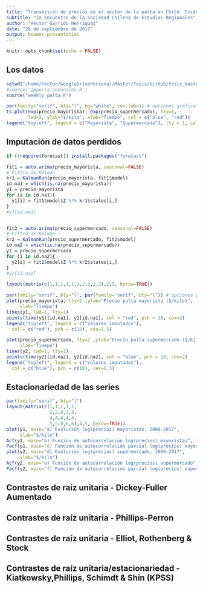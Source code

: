 ```yaml
---
title: "Transmisión de precios en el sector de la palta en Chile: Evidencia desde un modelo VAR cointegrado"
subtitle: "IX Encuentro de la Sociedad Chilena de Estudios Regionales"
author: "Héctor Garrido Henríquez"
date: "28 de septiembre de 2017"
output: beamer_presentation
---
```


```r
knitr::opts_chunk$set(echo = FALSE)
```

## Los datos 

```r
setwd("/home/hector/GoogleDrivePersonal/Master/Tesis/GitHub/tesis_master")
#source("importa_semanales.R")
source("weekly_palta.R")

```

```r
par(family="serif", bty="l", bg="white", cex.lab=1) # opciones gráficas
ts.plot(exp(precio_mayorista), exp(precio_supermercado), lty=1,
        lwd=2, ylab="$/kilo", xlab="Tiempo", col = c("blue", "red"))
legend("topleft", legend = c("Mayorista", "Supermercado"), lty = 1, col = c("blue", "red"), cex=0.8)
```

## Imputación de datos perdidos 

```r
if (!require(forecast)) install.packages("forecast")

fit1 = auto.arima(precio_mayorista, seasonal=FALSE)
# Filtro de Kalman 
kr1 = KalmanRun(precio_mayorista, fit1$model)
id.na1 = which(is.na(precio_mayorista))
y1 = precio_mayorista
for (i in id.na1){
  y1[i] = fit1$model$Z %*% kr1$states[i,]
}
#y1[id.na1]  


fit2 = auto.arima(precio_supermercado, seasonal=FALSE)
# Filtro de Kalman 
kr2 = KalmanRun(precio_supermercado, fit2$model)
id.na2 = which(is.na(precio_supermercado))
y2 = precio_supermercado
for (i in id.na2){
  y2[i] = fit2$model$Z %*% kr2$states[i,]
}
#y2[id.na2]  

layout(matrix(c(1,1,1,1,1,2,2,2,2,2),2,5, byrow=TRUE))

par(family="serif", bty="l", par(family="serif", bty="l")) # opciones gráficas
plot(precio_mayorista, lty=2 ,ylab="Precio palta mayorista ($/kilo)", 
     xlab="Tiempo")
lines(y1, lwd=1, lty=1)
points(time(y1)[id.na1], y1[id.na1], col = "red", pch = 18, cex=2)
legend("topleft", legend = c("Valores imputados"), 
  col = c("red"), pch = c(18), cex=1.5)

plot(precio_supermercado, lty=2 ,ylab="Precio palta supermercado ($/kilo)", 
     xlab="Tiempo")
lines(y2, lwd=1, lty=1)
points(time(y2)[id.na2], y2[id.na2], col = "blue", pch = 18, cex=2)
legend("topleft", legend = c("Valores imputados"), 
  col = c("blue"), pch = c(18), cex=1.5)
```

## Estacionariedad de las series 

```r
par(family="serif", bty="l")
layout(matrix(c(1,1,1,1,1,
                2,2,0,3,3,
                4,4,4,4,4,
                5,5,0,6,6),4,5, byrow=TRUE))
plot(y1, main="a) Evolución log(precios) mayoristas, 2008-2017", 
     ylab="$/kilo")
Acf(y1, main="b) Función de autocorrelación log(precios) mayoristas", lag.max = 200)
Pacf(y1, main="c) Función de autocorrelación parcial log(precios) mayoristas", lag.max = 200)
plot(y2, main="d) Evolución log(precios) supermercado, 2008-2017", 
     ylab="$/kilo")
Acf(y2, main="e) Función de autocorrelación log(precios) supermercado", lag.max = 200)
Pacf(y2, main="f) Función de autocorrelación parcial log(precios) supermercado", lag.max = 200)

```



## Contrastes de raíz unitaria - Dickey-Fuller Aumentado
\begin{figure}
\centering
\includegraphics{cuadros/dfuller.pdf}
\end{figure}

## Contrastes de raíz unitaria - Phillips-Perron 

\begin{center}
\begin{figure}
\includegraphics{cuadros/pperron.pdf}
\end{figure}
\end{center}

## Contrastes de raíz unitaria - Elliot, Rothenberg \& Stock 

\begin{center}
\begin{figure}
\includegraphics{cuadros/ers.pdf}
\end{figure}
\end{center}


## Contrastes de raíz unitaria/estacionariedad - Kiatkowsky,Phillips,  Schimdt \& Shin (KPSS)